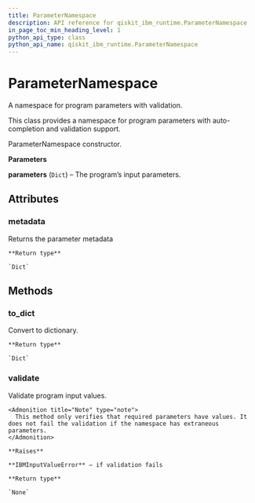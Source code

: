 ```yaml
---
title: ParameterNamespace
description: API reference for qiskit_ibm_runtime.ParameterNamespace
in_page_toc_min_heading_level: 1
python_api_type: class
python_api_name: qiskit_ibm_runtime.ParameterNamespace
---
```


# ParameterNamespace

<Class id="qiskit_ibm_runtime.ParameterNamespace" github="https://github.com/qiskit/qiskit-ibm-runtime/tree/stable/0.15/qiskit_ibm_runtime/runtime_program.py" signature="ParameterNamespace(parameters)">
  A namespace for program parameters with validation.

  This class provides a namespace for program parameters with auto-completion and validation support.

  ParameterNamespace constructor.

  **Parameters**

  **parameters** (`Dict`) – The program’s input parameters.

  ## Attributes

  ### metadata

  <Attribute id="qiskit_ibm_runtime.ParameterNamespace.metadata" name="metadata">
    Returns the parameter metadata

    **Return type**

    `Dict`
  </Attribute>

  ## Methods

  ### to\_dict

  <Function id="qiskit_ibm_runtime.ParameterNamespace.to_dict" name="to_dict" signature="to_dict()">
    Convert to dictionary.

    **Return type**

    `Dict`
  </Function>

  ### validate

  <Function id="qiskit_ibm_runtime.ParameterNamespace.validate" name="validate" signature="validate()">
    Validate program input values.

    <Admonition title="Note" type="note">
      This method only verifies that required parameters have values. It does not fail the validation if the namespace has extraneous parameters.
    </Admonition>

    **Raises**

    **IBMInputValueError** – if validation fails

    **Return type**

    `None`
  </Function>
</Class>

